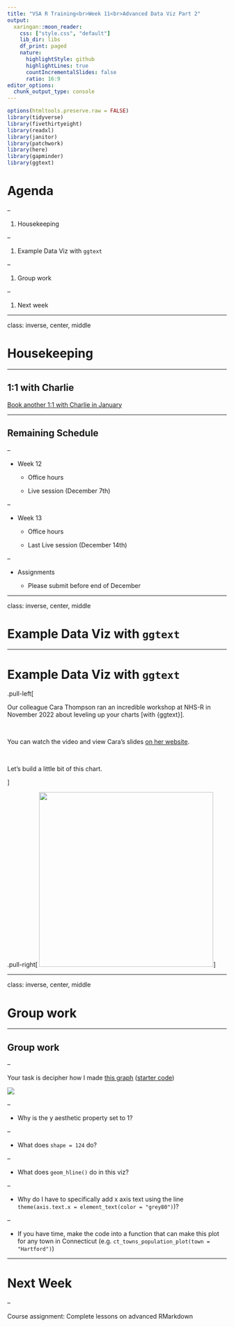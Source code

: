 ```yaml
---
title: "VSA R Training<br>Week 11<br>Advanced Data Viz Part 2"
output:
  xaringan::moon_reader:
    css: ["style.css", "default"]
    lib_dir: libs
    df_print: paged
    nature:
      highlightStyle: github
      highlightLines: true
      countIncrementalSlides: false
      ratio: 16:9
editor_options: 
  chunk_output_type: console
---
```


```r
options(htmltools.preserve.raw = FALSE)
library(tidyverse)
library(fivethirtyeight)
library(readxl)
library(janitor)
library(patchwork)
library(here)
library(gapminder)
library(ggtext)
```


# Agenda

--

1. Housekeeping

--

1. Example Data Viz with `ggtext`

--

1. Group work

--

1. Next week

---

class: inverse, center, middle

# Housekeeping


---

## 1:1 with Charlie

[Book another 1:1 with Charlie in January](https://savvycal.com/charliejhadley-r-for-the-rest-of-us/2nd-1to1-jan-2023)


---

## Remaining Schedule

--

- Week 12

  - Office hours
  
  - Live session (December 7th)
  
--
  
- Week 13

  - Office hours
  
  - Last Live session (December 14th)

--

- Assignments

  - Please submit before end of December

---

class: inverse, center, middle

# Example Data Viz with `ggtext`

---

# Example Data Viz with `ggtext`

.pull-left[

Our colleague Cara Thompson ran an incredible workshop at NHS-R in November 2022 about leveling up your charts [with {ggtext}].

<br>

You can watch the video and view Cara's slides [on her website](https://www.cararthompson.com/talks/nhsr2022-level-up).

<br>

Let's build a little bit of this chart.

]

.pull-right[
<img src='images/penguin-bakeoff.png' height='400px'/>
]


---

class: inverse, center, middle

# Group work

---

## Group work

--

Your task is decipher how I made [this graph](https://share.rfor.us/v1ub7qWe) ([starter code](https://gist.githubusercontent.com/dgkeyes/8e6ae05003dac8fc6a928a9d1230f955/raw/d23ea91d8a7f2d5f1c10ce410a39ca057daba268/data-viz-exercise.R))

![](https://p218.p3.n0.cdn.getcloudapp.com/items/v1ub7qWe/1633a0d2-bde3-405a-8a91-cebf912a1809.jpg?source=viewer&v=362ab84fc710116e10f7aa692d1ed927)

--

- Why is the y aesthetic property set to 1?

--

- What does `shape = 124` do?

--

- What does `geom_hline()` do in this viz?

--

- Why do I have to specifically add x axis text using the line `theme(axis.text.x = element_text(color = "grey80")`)?

--

- If you have time, make the code into a function that can make this plot for any town in Connecticut (e.g. `ct_towns_population_plot(town = "Hartford")`)


---

# Next Week

--

Course assignment: Complete lessons on advanced RMarkdown


